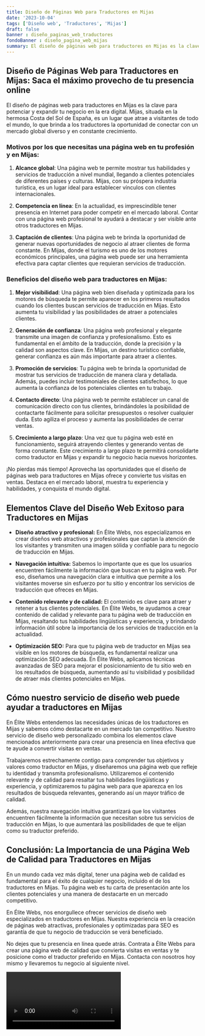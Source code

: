 ```yaml
---
title: Diseño de Páginas Web para Traductores en Mijas
date: '2023-10-04'
tags: ['Diseño web', 'Traductores', 'Mijas']
draft: false
banner : diseño_paginas_web_traductores
fondoBanner : diseño_pagina_web_mijas
summary: El diseño de páginas web para traductores en Mijas es la clave para potenciar y expandir tu negocio en la era digital. Mijas, situada en la hermosa Costa del Sol de España, es un lugar que atrae a visitantes de todo el mundo, lo que brinda a los traductores la oportunidad de conectar con un mercado global diverso y en constante crecimiento.
---
```


## Diseño de Páginas Web para Traductores en Mijas: Saca el máximo provecho de tu presencia online

El diseño de páginas web para traductores en Mijas es la clave para potenciar y expandir tu negocio en la era digital. Mijas, situada en la hermosa Costa del Sol de España, es un lugar que atrae a visitantes de todo el mundo, lo que brinda a los traductores la oportunidad de conectar con un mercado global diverso y en constante crecimiento.

### Motivos por los que necesitas una página web en tu profesión y en Mijas:

1. **Alcance global**: Una página web te permite mostrar tus habilidades y servicios de traducción a nivel mundial, llegando a clientes potenciales de diferentes países y culturas. Mijas, con su próspera industria turística, es un lugar ideal para establecer vínculos con clientes internacionales.

2. **Competencia en línea**: En la actualidad, es imprescindible tener presencia en Internet para poder competir en el mercado laboral. Contar con una página web profesional te ayudará a destacar y ser visible ante otros traductores en Mijas.

3. **Captación de clientes**: Una página web te brinda la oportunidad de generar nuevas oportunidades de negocio al atraer clientes de forma constante. En Mijas, donde el turismo es uno de los motores económicos principales, una página web puede ser una herramienta efectiva para captar clientes que requieran servicios de traducción.

### Beneficios del diseño web para traductores en Mijas:

1. **Mejor visibilidad**: Una página web bien diseñada y optimizada para los motores de búsqueda te permite aparecer en los primeros resultados cuando los clientes buscan servicios de traducción en Mijas. Esto aumenta tu visibilidad y las posibilidades de atraer a potenciales clientes.

2. **Generación de confianza**: Una página web profesional y elegante transmite una imagen de confianza y profesionalismo. Esto es fundamental en el ámbito de la traducción, donde la precisión y la calidad son aspectos clave. En Mijas, un destino turístico confiable, generar confianza es aún más importante para atraer a clientes.

3. **Promoción de servicios**: Tu página web te brinda la oportunidad de mostrar tus servicios de traducción de manera clara y detallada. Además, puedes incluir testimoniales de clientes satisfechos, lo que aumenta la confianza de los potenciales clientes en tu trabajo.

4. **Contacto directo**: Una página web te permite establecer un canal de comunicación directo con tus clientes, brindándoles la posibilidad de contactarte fácilmente para solicitar presupuestos o resolver cualquier duda. Esto agiliza el proceso y aumenta las posibilidades de cerrar ventas.

5. **Crecimiento a largo plazo**: Una vez que tu página web esté en funcionamiento, seguirá atrayendo clientes y generando ventas de forma constante. Este crecimiento a largo plazo te permitirá consolidarte como traductor en Mijas y expandir tu negocio hacia nuevos horizontes.

¡No pierdas más tiempo! Aprovecha las oportunidades que el diseño de páginas web para traductores en Mijas ofrece y convierte tus visitas en ventas. Destaca en el mercado laboral, muestra tu experiencia y habilidades, y conquista el mundo digital.

<GifSeo />

<Cta />

## Elementos Clave del Diseño Web Exitoso para Traductores en Mijas

- **Diseño atractivo y profesional:** En Élite Webs, nos especializamos en crear diseños web atractivos y profesionales que captan la atención de los visitantes y transmiten una imagen sólida y confiable para tu negocio de traducción en Mijas.

- **Navegación intuitiva:** Sabemos lo importante que es que los usuarios encuentren fácilmente la información que buscan en tu página web. Por eso, diseñamos una navegación clara e intuitiva que permite a los visitantes moverse sin esfuerzo por tu sitio y encontrar los servicios de traducción que ofreces en Mijas.

- **Contenido relevante y de calidad:** El contenido es clave para atraer y retener a tus clientes potenciales. En Élite Webs, te ayudamos a crear contenido de calidad y relevante para tu página web de traducción en Mijas, resaltando tus habilidades lingüísticas y experiencia, y brindando información útil sobre la importancia de los servicios de traducción en la actualidad.

- **Optimización SEO:** Para que tu página web de traductor en Mijas sea visible en los motores de búsqueda, es fundamental realizar una optimización SEO adecuada. En Élite Webs, aplicamos técnicas avanzadas de SEO para mejorar el posicionamiento de tu sitio web en los resultados de búsqueda, aumentando así tu visibilidad y posibilidad de atraer más clientes potenciales en Mijas.

## Cómo nuestro servicio de diseño web puede ayudar a traductores en Mijas

En Élite Webs entendemos las necesidades únicas de los traductores en Mijas y sabemos cómo destacarte en un mercado tan competitivo. Nuestro servicio de diseño web personalizado combina los elementos clave mencionados anteriormente para crear una presencia en línea efectiva que te ayude a convertir visitas en ventas.

Trabajaremos estrechamente contigo para comprender tus objetivos y valores como traductor en Mijas, y diseñaremos una página web que refleje tu identidad y transmita profesionalismo. Utilizaremos el contenido relevante y de calidad para resaltar tus habilidades lingüísticas y experiencia, y optimizaremos tu página web para que aparezca en los resultados de búsqueda relevantes, generando así un mayor tráfico de calidad.

Además, nuestra navegación intuitiva garantizará que los visitantes encuentren fácilmente la información que necesitan sobre tus servicios de traducción en Mijas, lo que aumentará las posibilidades de que te elijan como su traductor preferido.

## Conclusión: La Importancia de una Página Web de Calidad para Traductores en Mijas

En un mundo cada vez más digital, tener una página web de calidad es fundamental para el éxito de cualquier negocio, incluido el de los traductores en Mijas. Tu página web es tu carta de presentación ante los clientes potenciales y una manera de destacarte en un mercado competitivo.

En Élite Webs, nos enorgullece ofrecer servicios de diseño web especializados en traductores en Mijas. Nuestra experiencia en la creación de páginas web atractivas, profesionales y optimizadas para SEO es garantía de que tu negocio de traducción se verá beneficiado.

No dejes que tu presencia en línea quede atrás. Contrata a Élite Webs para crear una página web de calidad que convierta visitas en ventas y te posicione como el traductor preferido en Mijas. Contacta con nosotros hoy mismo y llevaremos tu negocio al siguiente nivel.

<Video />

<CtaBot job='Traductores' city='Mijas'/>

<Gmaps query='Mijas+españa+maps' />